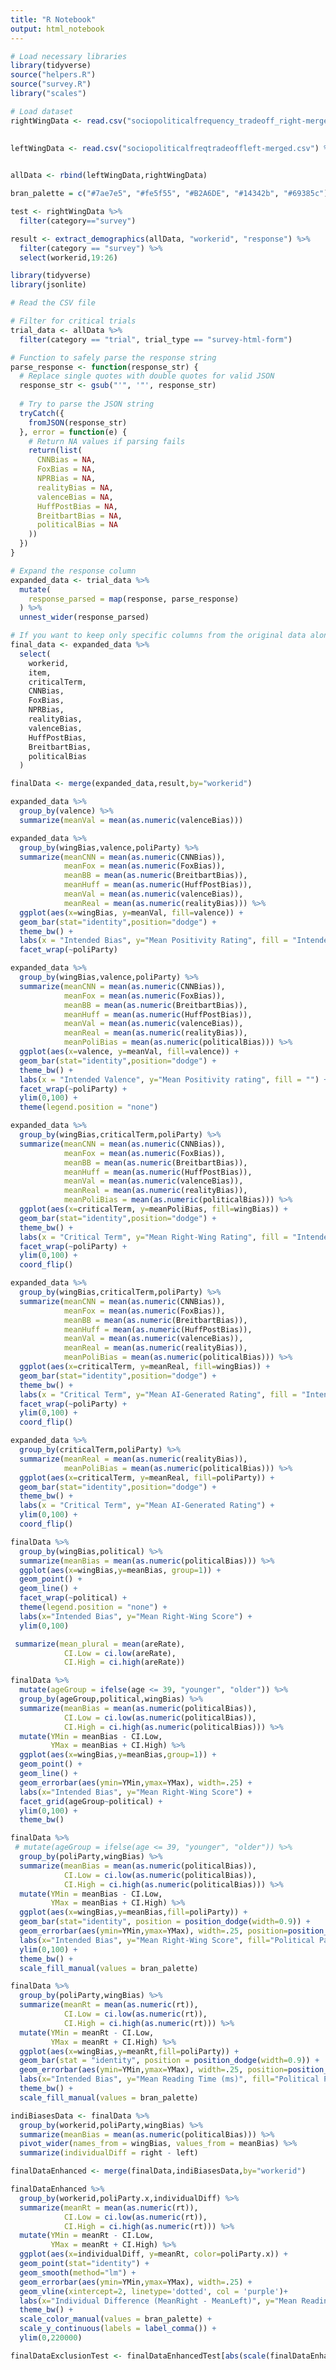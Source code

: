 ```yaml
---
title: "R Notebook"
output: html_notebook
---
```


```r
# Load necessary libraries
library(tidyverse)
source("helpers.R")
source("survey.R")
library("scales")

# Load dataset
rightWingData <- read.csv("sociopoliticalfrequency_tradeoff_right-merged.csv") %>% mutate(category = ifelse(category == "","survey",paste(category)),
                                                                                          poliParty = "Republican") 

leftWingData <- read.csv("sociopoliticalfreqtradeoffleft-merged.csv") %>% mutate(category = ifelse(category == "","survey",paste(category)),
                                                                                          poliParty = "Democrat") 

allData <- rbind(leftWingData,rightWingData)

bran_palette = c("#7ae7e5", "#fe5f55", "#B2A6DE", "#14342b", "#69385c")
```

```r
test <- rightWingData %>% 
  filter(category=="survey")
```

```r
result <- extract_demographics(allData, "workerid", "response") %>% 
  filter(category == "survey") %>% 
  select(workerid,19:26) 
```


```r
library(tidyverse)
library(jsonlite)

# Read the CSV file

# Filter for critical trials
trial_data <- allData %>%
  filter(category == "trial", trial_type == "survey-html-form")

# Function to safely parse the response string
parse_response <- function(response_str) {
  # Replace single quotes with double quotes for valid JSON
  response_str <- gsub("'", '"', response_str)
  
  # Try to parse the JSON string
  tryCatch({
    fromJSON(response_str)
  }, error = function(e) {
    # Return NA values if parsing fails
    return(list(
      CNNBias = NA,
      FoxBias = NA,
      NPRBias = NA,
      realityBias = NA,
      valenceBias = NA,
      HuffPostBias = NA,
      BreitbartBias = NA,
      politicalBias = NA
    ))
  })
}

# Expand the response column
expanded_data <- trial_data %>%
  mutate(
    response_parsed = map(response, parse_response)
  ) %>%
  unnest_wider(response_parsed)

# If you want to keep only specific columns from the original data along with the new bias columns
final_data <- expanded_data %>%
  select(
    workerid, 
    item, 
    criticalTerm,
    CNNBias,
    FoxBias,
    NPRBias,
    realityBias,
    valenceBias,
    HuffPostBias,
    BreitbartBias,
    politicalBias
  )
```
```r
finalData <- merge(expanded_data,result,by="workerid")
```


```r
expanded_data %>% 
  group_by(valence) %>%
  summarize(meanVal = mean(as.numeric(valenceBias)))
```

```r
expanded_data %>% 
  group_by(wingBias,valence,poliParty) %>%
  summarize(meanCNN = mean(as.numeric(CNNBias)),
            meanFox = mean(as.numeric(FoxBias)),
            meanBB = mean(as.numeric(BreitbartBias)),
            meanHuff = mean(as.numeric(HuffPostBias)),
            meanVal = mean(as.numeric(valenceBias)),
            meanReal = mean(as.numeric(realityBias))) %>% 
  ggplot(aes(x=wingBias, y=meanVal, fill=valence)) + 
  geom_bar(stat="identity",position="dodge") + 
  theme_bw() + 
  labs(x = "Intended Bias", y="Mean Positivity Rating", fill = "Intended Valence") + 
  facet_wrap(~poliParty)
```


```r
expanded_data %>% 
  group_by(wingBias,valence,poliParty) %>%
  summarize(meanCNN = mean(as.numeric(CNNBias)),
            meanFox = mean(as.numeric(FoxBias)),
            meanBB = mean(as.numeric(BreitbartBias)),
            meanHuff = mean(as.numeric(HuffPostBias)),
            meanVal = mean(as.numeric(valenceBias)),
            meanReal = mean(as.numeric(realityBias)),
            meanPoliBias = mean(as.numeric(politicalBias))) %>% 
  ggplot(aes(x=valence, y=meanVal, fill=valence)) + 
  geom_bar(stat="identity",position="dodge") + 
  theme_bw() + 
  labs(x = "Intended Valence", y="Mean Positivity rating", fill = "") + 
  facet_wrap(~poliParty) + 
  ylim(0,100) +
  theme(legend.position = "none")
```

```r
expanded_data %>% 
  group_by(wingBias,criticalTerm,poliParty) %>%
  summarize(meanCNN = mean(as.numeric(CNNBias)),
            meanFox = mean(as.numeric(FoxBias)),
            meanBB = mean(as.numeric(BreitbartBias)),
            meanHuff = mean(as.numeric(HuffPostBias)),
            meanVal = mean(as.numeric(valenceBias)),
            meanReal = mean(as.numeric(realityBias)),
            meanPoliBias = mean(as.numeric(politicalBias))) %>% 
  ggplot(aes(x=criticalTerm, y=meanPoliBias, fill=wingBias)) + 
  geom_bar(stat="identity",position="dodge") + 
  theme_bw() + 
  labs(x = "Critical Term", y="Mean Right-Wing Rating", fill = "Intended Bias") + 
  facet_wrap(~poliParty) + 
  ylim(0,100) +
  coord_flip()
```


```r
expanded_data %>% 
  group_by(wingBias,criticalTerm,poliParty) %>%
  summarize(meanCNN = mean(as.numeric(CNNBias)),
            meanFox = mean(as.numeric(FoxBias)),
            meanBB = mean(as.numeric(BreitbartBias)),
            meanHuff = mean(as.numeric(HuffPostBias)),
            meanVal = mean(as.numeric(valenceBias)),
            meanReal = mean(as.numeric(realityBias)),
            meanPoliBias = mean(as.numeric(politicalBias))) %>% 
  ggplot(aes(x=criticalTerm, y=meanReal, fill=wingBias)) + 
  geom_bar(stat="identity",position="dodge") + 
  theme_bw() + 
  labs(x = "Critical Term", y="Mean AI-Generated Rating", fill = "Intended Bias") + 
  facet_wrap(~poliParty) + 
  ylim(0,100) +
  coord_flip()
```


```r
expanded_data %>% 
  group_by(criticalTerm,poliParty) %>%
  summarize(meanReal = mean(as.numeric(realityBias)),
            meanPoliBias = mean(as.numeric(politicalBias))) %>% 
  ggplot(aes(x=criticalTerm, y=meanReal, fill=poliParty)) + 
  geom_bar(stat="identity",position="dodge") + 
  theme_bw() + 
  labs(x = "Critical Term", y="Mean AI-Generated Rating") + 
  ylim(0,100) + 
  coord_flip()
```

```r
finalData %>% 
  group_by(wingBias,political) %>% 
  summarize(meanBias = mean(as.numeric(politicalBias))) %>% 
  ggplot(aes(x=wingBias,y=meanBias, group=1)) + 
  geom_point() + 
  geom_line() +
  facet_wrap(~political) + 
  theme(legend.position = "none") + 
  labs(x="Intended Bias", y="Mean Right-Wing Score") + 
  ylim(0,100)
```



```r
 summarize(mean_plural = mean(areRate), 
            CI.Low = ci.low(areRate),
            CI.High = ci.high(areRate))
```


```r
finalData %>% 
  mutate(ageGroup = ifelse(age <= 39, "younger", "older")) %>% 
  group_by(ageGroup,political,wingBias) %>% 
  summarize(meanBias = mean(as.numeric(politicalBias)),
            CI.Low = ci.low(as.numeric(politicalBias)),
            CI.High = ci.high(as.numeric(politicalBias))) %>% 
  mutate(YMin = meanBias - CI.Low, 
         YMax = meanBias + CI.High) %>% 
  ggplot(aes(x=wingBias,y=meanBias,group=1)) +
  geom_point() + 
  geom_line() + 
  geom_errorbar(aes(ymin=YMin,ymax=YMax), width=.25) + 
  labs(x="Intended Bias", y="Mean Right-Wing Score") + 
  facet_grid(ageGroup~political) + 
  ylim(0,100) + 
  theme_bw()
```

```r
finalData %>% 
 # mutate(ageGroup = ifelse(age <= 39, "younger", "older")) %>% 
  group_by(poliParty,wingBias) %>% 
  summarize(meanBias = mean(as.numeric(politicalBias)),
            CI.Low = ci.low(as.numeric(politicalBias)),
            CI.High = ci.high(as.numeric(politicalBias))) %>% 
  mutate(YMin = meanBias - CI.Low, 
         YMax = meanBias + CI.High) %>% 
  ggplot(aes(x=wingBias,y=meanBias,fill=poliParty)) +
  geom_bar(stat="identity", position = position_dodge(width=0.9)) +
  geom_errorbar(aes(ymin=YMin,ymax=YMax), width=.25, position=position_dodge(width=0.9)) + 
  labs(x="Intended Bias", y="Mean Right-Wing Score", fill="Political Party") + 
  ylim(0,100) + 
  theme_bw() + 
  scale_fill_manual(values = bran_palette)
```


```r
finalData %>% 
  group_by(poliParty,wingBias) %>% 
  summarize(meanRt = mean(as.numeric(rt)),
            CI.Low = ci.low(as.numeric(rt)),
            CI.High = ci.high(as.numeric(rt))) %>% 
  mutate(YMin = meanRt - CI.Low, 
         YMax = meanRt + CI.High) %>% 
  ggplot(aes(x=wingBias,y=meanRt,fill=poliParty)) + 
  geom_bar(stat = "identity", position = position_dodge(width=0.9)) +
  geom_errorbar(aes(ymin=YMin,ymax=YMax), width=.25, position=position_dodge(width=0.9)) +
  labs(x="Intended Bias", y="Mean Reading Time (ms)", fill="Political Party") + 
  theme_bw() + 
  scale_fill_manual(values = bran_palette)
```

```r
indiBiasesData <- finalData %>% 
  group_by(workerid,poliParty,wingBias) %>% 
  summarize(meanBias = mean(as.numeric(politicalBias))) %>% 
  pivot_wider(names_from = wingBias, values_from = meanBias) %>% 
  summarize(individualDiff = right - left)
```
```r
finalDataEnhanced <- merge(finalData,indiBiasesData,by="workerid")
```


```r
finalDataEnhanced %>% 
  group_by(workerid,poliParty.x,individualDiff) %>% 
  summarize(meanRt = mean(as.numeric(rt)),
            CI.Low = ci.low(as.numeric(rt)),
            CI.High = ci.high(as.numeric(rt))) %>% 
  mutate(YMin = meanRt - CI.Low, 
         YMax = meanRt + CI.High) %>% 
  ggplot(aes(x=individualDiff, y=meanRt, color=poliParty.x)) +
  geom_point(stat="identity") + 
  geom_smooth(method="lm") + 
  geom_errorbar(aes(ymin=YMin,ymax=YMax), width=.25) +
  geom_vline(xintercept=2, linetype='dotted', col = 'purple')+
  labs(x="Individual Difference (MeanRight - MeanLeft)", y="Mean Reading Time (ms)", color="Political Party", shape="Intended Bias") + 
  theme_bw() + 
  scale_color_manual(values = bran_palette) + 
  scale_y_continuous(labels = label_comma()) + 
  ylim(0,220000)
```



```r
finalDataExclusionTest <- finalDataEnhancedTest[abs(scale(finalDataEnhancedTest$meanRt)) <= 2.5, ]
```

